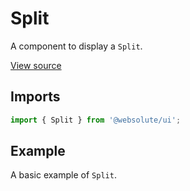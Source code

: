 
<Meta
  title="Sections / Split"
  component={Split}
/>

# Split

A component to display a `Split`.

[View source](https://github.com/actarian/turbo-mono/tree/main/packages/ui/src/sections/split)

## Imports

```js
import { Split } from '@websolute/ui';
```

## Example

A basic example of `Split`.

<Canvas>
  <Story name="Split">
    <Split item={SplitDefaults.item} />
  </Story>
</Canvas>
